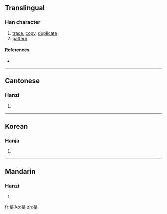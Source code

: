 ==Translingual==

===Han character===
{{Han char|rn=64|rad=手|as=11|sn=15|four=4450<sub>2</sub>|canj=廿日大手 (TAKQ)}}

# [[trace]], [[copy]], [[duplicate]]
# [[pattern]]

====References====
* {{Han ref|kx=0452.060|dkj=12645|dj=0802.100|hdz=31927.040|uh=6479|ud=25721|bh=BCB1|bd=48305}}

----

==Cantonese==

===Hanzi===
{{yue-hanzi|jyut=|y=mou4}}

# {{defn|Cantonese|sort=手11}}

----

==Korean==

===Hanja===
{{ko-hanja|hangeul=[[모]]|eumhun=|rv=mo|mr=mo|y=mo}}

# {{defn|Korean|sort=手11}}

----

==Mandarin==

===Hanzi===
{{cmn-hanzi|pin=[[lā]] ([[la1]]), [[mó]] ([[mo2]])|wg=la<sup>1</sup>, mo<sup>2</sup>}}

# {{defn|Mandarin|sort=手11}}

[[fr:摹]]
[[ko:摹]]
[[zh:摹]]